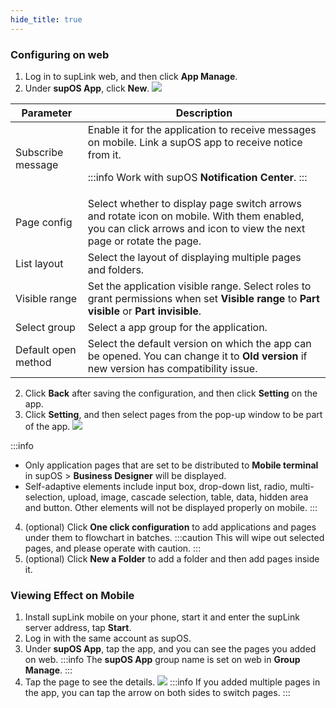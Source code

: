 ```yaml
---
hide_title: true
---
```


### Configuring on web

1. Log in to supLink web, and then click **App Manage**.
2. Under **supOS App**, click **New**.
![](https://wordpressfreezonex.oss-accelerate.aliyuncs.com/supLink/48.png)

<table>
<thead>
<tr>
<th>Parameter</th>
<th>Description</th>
</tr>
</thead>
<tbody>
<tr>
<td>Subscribe message</td>
<td>Enable it for the application to receive messages on mobile. Link a supOS app to receive notice from it.
 

:::info
Work with supOS **Notification Center**.
:::


</td>
</tr>
<tr>
<td>Page config</td>
<td>Select whether to display page switch arrows and rotate icon on mobile. With them enabled, you can click arrows and icon to view the next page or rotate the page.</td>
</tr>
<tr>
<td>List layout</td>
<td>Select the layout of displaying multiple pages and folders.</td>
</tr>
<tr>
<td>Visible range</td>
<td>Set the application visible range. Select roles to grant permissions when set <b>Visible range</b> to <b>Part visible</b> or <b>Part invisible</b>.</td>
</tr>
<tr>
<td>Select group</td>
<td>Select a app group for the application.</td>
</tr>
<tr>
<td>Default open method</td>
<td>Select the default version on which the app can be opened. You can change it to <b>Old version</b> if new version has compatibility issue.</td>
</tr>
</tbody>
</table>

2. Click **Back** after saving the configuration, and then click **Setting** on the app.
3. Click **Setting**, and then select pages from the pop-up window to be part of the app.
![](https://wordpressfreezonex.oss-accelerate.aliyuncs.com/supLink/16.png)

:::info
- Only application pages that are set to be distributed to **Mobile terminal** in supOS > **Business Designer** will be displayed.
- Self-adaptive elements include input box, drop-down list, radio, multi-selection, upload, image, cascade selection, table, data, hidden area and button. Other elements will not be displayed properly on mobile.
:::
4. (optional) Click **One click configuration** to add applications and pages under them to flowchart in batches.
:::caution
This will wipe out selected pages, and please operate with caution.
:::
5. (optional) Click **New a Folder** to add a folder and then add pages inside it.

### Viewing Effect on Mobile

1. Install supLink mobile on your phone, start it and enter the supLink server address, tap **Start**.
2. Log in with the same account as supOS.
3. Under **supOS App**, tap the app, and you can see the pages you added on web.
:::info
The **supOS App** group name is set on web in **Group Manage**.
:::
4. Tap the page to see the details.
![](https://wordpressfreezonex.oss-accelerate.aliyuncs.com/supLink/17.png)
:::info
If you added multiple pages in the app, you can tap the arrow on both sides to switch pages.
:::
